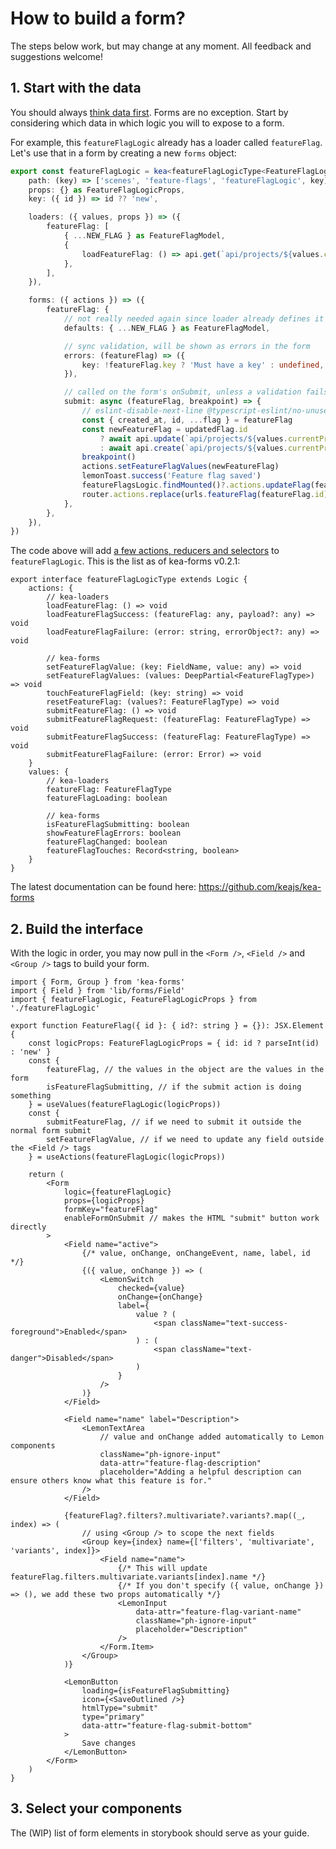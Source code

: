 
<Meta title=" How to build a form?" />

# How to build a form?

The steps below work, but may change at any moment. All feedback and suggestions welcome!

## 1. Start with the data

You should always [think data first](https://keajs.org/blog/data-first-frontend-revolution/). Forms are no exception.
Start by considering which data in which logic you will to expose to a form.

For example, this `featureFlagLogic` already has a loader called `featureFlag`. Let's use that in a form by
creating a new `forms` object:

```ts
export const featureFlagLogic = kea<featureFlagLogicType<FeatureFlagLogicProps>>({
    path: (key) => ['scenes', 'feature-flags', 'featureFlagLogic', key],
    props: {} as FeatureFlagLogicProps,
    key: ({ id }) => id ?? 'new',

    loaders: ({ values, props }) => ({
        featureFlag: [
            { ...NEW_FLAG } as FeatureFlagModel,
            {
                loadFeatureFlag: () => api.get(`api/projects/${values.currentProjectId}/feature_flags/${props.id}`),
            },
        ],
    }),

    forms: ({ actions }) => ({
        featureFlag: {
            // not really needed again since loader already defines it
            defaults: { ...NEW_FLAG } as FeatureFlagModel,

            // sync validation, will be shown as errors in the form
            errors: (featureFlag) => ({
                key: !featureFlag.key ? 'Must have a key' : undefined,
            }),

            // called on the form's onSubmit, unless a validation fails
            submit: async (featureFlag, breakpoint) => {
                // eslint-disable-next-line @typescript-eslint/no-unused-vars
                const { created_at, id, ...flag } = featureFlag
                const newFeatureFlag = updatedFlag.id
                    ? await api.update(`api/projects/${values.currentProjectId}/feature_flags/${updatedFlag.id}`, flag)
                    : await api.create(`api/projects/${values.currentProjectId}/feature_flags`, flag)
                breakpoint()
                actions.setFeatureFlagValues(newFeatureFlag)
                lemonToast.success('Feature flag saved')
                featureFlagsLogic.findMounted()?.actions.updateFlag(featureFlag)
                router.actions.replace(urls.featureFlag(featureFlag.id))
            },
        },
    }),
})
```

The code above will add [a few actions, reducers and selectors](https://github.com/keajs/kea-forms/blob/main/src/plugin.ts#L24-L139)
to `featureFlagLogic`. This is the list as of kea-forms v0.2.1:

```tsx
export interface featureFlagLogicType extends Logic {
    actions: {
        // kea-loaders
        loadFeatureFlag: () => void
        loadFeatureFlagSuccess: (featureFlag: any, payload?: any) => void
        loadFeatureFlagFailure: (error: string, errorObject?: any) => void

        // kea-forms
        setFeatureFlagValue: (key: FieldName, value: any) => void
        setFeatureFlagValues: (values: DeepPartial<FeatureFlagType>) => void
        touchFeatureFlagField: (key: string) => void
        resetFeatureFlag: (values?: FeatureFlagType) => void
        submitFeatureFlag: () => void
        submitFeatureFlagRequest: (featureFlag: FeatureFlagType) => void
        submitFeatureFlagSuccess: (featureFlag: FeatureFlagType) => void
        submitFeatureFlagFailure: (error: Error) => void
    }
    values: {
        // kea-loaders
        featureFlag: FeatureFlagType
        featureFlagLoading: boolean

        // kea-forms
        isFeatureFlagSubmitting: boolean
        showFeatureFlagErrors: boolean
        featureFlagChanged: boolean
        featureFlagTouches: Record<string, boolean>
    }
}
```

The latest documentation can be found here: https://github.com/keajs/kea-forms

## 2. Build the interface

With the logic in order, you may now pull in the `<Form />`, `<Field />` and `<Group />` tags to build your form.

```tsx
import { Form, Group } from 'kea-forms'
import { Field } from 'lib/forms/Field'
import { featureFlagLogic, FeatureFlagLogicProps } from './featureFlagLogic'

export function FeatureFlag({ id }: { id?: string } = {}): JSX.Element {
    const logicProps: FeatureFlagLogicProps = { id: id ? parseInt(id) : 'new' }
    const {
        featureFlag, // the values in the object are the values in the form
        isFeatureFlagSubmitting, // if the submit action is doing something
    } = useValues(featureFlagLogic(logicProps))
    const {
        submitFeatureFlag, // if we need to submit it outside the normal form submit
        setFeatureFlagValue, // if we need to update any field outside the <Field /> tags
    } = useActions(featureFlagLogic(logicProps))

    return (
        <Form
            logic={featureFlagLogic}
            props={logicProps}
            formKey="featureFlag"
            enableFormOnSubmit // makes the HTML "submit" button work directly
        >
            <Field name="active">
                {/* value, onChange, onChangeEvent, name, label, id */}
                {({ value, onChange }) => (
                    <LemonSwitch
                        checked={value}
                        onChange={onChange}
                        label={
                            value ? (
                                <span className="text-success-foreground">Enabled</span>
                            ) : (
                                <span className="text-danger">Disabled</span>
                            )
                        }
                    />
                )}
            </Field>

            <Field name="name" label="Description">
                <LemonTextArea
                    // value and onChange added automatically to Lemon components
                    className="ph-ignore-input"
                    data-attr="feature-flag-description"
                    placeholder="Adding a helpful description can ensure others know what this feature is for."
                />
            </Field>

            {featureFlag?.filters?.multivariate?.variants?.map((_, index) => (
                // using <Group /> to scope the next fields
                <Group key={index} name={['filters', 'multivariate', 'variants', index]}>
                    <Field name="name">
                        {/* This will update featureFlag.filters.multivariate.variants[index].name */}
                        {/* If you don't specify ({ value, onChange }) => (), we add these two props automatically */}
                        <LemonInput
                            data-attr="feature-flag-variant-name"
                            className="ph-ignore-input"
                            placeholder="Description"
                        />
                    </Form.Item>
                </Group>
            )}

            <LemonButton
                loading={isFeatureFlagSubmitting}
                icon={<SaveOutlined />}
                htmlType="submit"
                type="primary"
                data-attr="feature-flag-submit-bottom"
            >
                Save changes
            </LemonButton>
        </Form>
    )
}
```

## 3. Select your components

The (WIP) list of form elements in storybook should serve as your guide.

